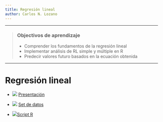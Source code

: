 ```yaml
---
title: Regresión lineal 
author: Carlos N. Lozano
---
```



------------

> ### Objectivos de aprendizaje
>
> * Comprender los fundamentos de la regresión lineal
> * Implementar análisis de RL simple y múltiple en R 
> * Predecir valores futuro basados en la ecuación obtenida

------------


# Regresión lineal 


 + <img src="https://png.icons8.com/dusk/50/000000/ms-powerpoint.png"> [Presentación](RLM/index.html)
 
 + <img src="https://png.icons8.com/cotton/50/000000/copy.png"> [Set de datos](https://drive.google.com/open?id=19UrJCaaN1NcGhs0X4nxDHkzX1SMGI4Cj)
 

 +  <img src="https://png.icons8.com/ultraviolet/50/000000/xbox-r.png">[Script R](https://drive.google.com/open?id=1kiuTaFm74ttzXkuXGDjrF9rsdQoPt3rq)
 
